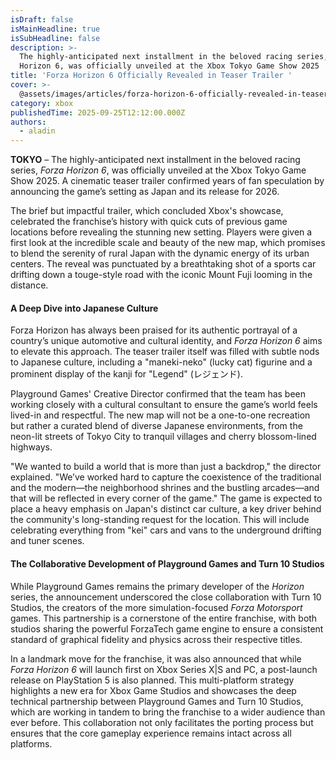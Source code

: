 ```yaml
---
isDraft: false
isMainHeadline: true
isSubHeadline: false
description: >-
  The highly-anticipated next installment in the beloved racing series, Forza
  Horizon 6, was officially unveiled at the Xbox Tokyo Game Show 2025
title: 'Forza Horizon 6 Officially Revealed in Teaser Trailer '
cover: >-
  @assets/images/articles/forza-horizon-6-officially-revealed-in-teaser-trailer/cover.jpg
category: xbox
publishedTime: 2025-09-25T12:12:00.000Z
authors:
  - aladin
---
```

**TOKYO** – The highly-anticipated next installment in the beloved racing series, *Forza Horizon 6*, was officially unveiled at the Xbox Tokyo Game Show 2025. A cinematic teaser trailer confirmed years of fan speculation by announcing the game’s setting as Japan and its release for 2026.

The brief but impactful trailer, which concluded Xbox's showcase, celebrated the franchise’s history with quick cuts of previous game locations before revealing the stunning new setting. Players were given a first look at the incredible scale and beauty of the new map, which promises to blend the serenity of rural Japan with the dynamic energy of its urban centers. The reveal was punctuated by a breathtaking shot of a sports car drifting down a touge-style road with the iconic Mount Fuji looming in the distance.

#### **A Deep Dive into Japanese Culture**

Forza Horizon has always been praised for its authentic portrayal of a country’s unique automotive and cultural identity, and *Forza Horizon 6* aims to elevate this approach. The teaser trailer itself was filled with subtle nods to Japanese culture, including a "maneki-neko" (lucky cat) figurine and a prominent display of the kanji for "Legend" (レジェンド).

Playground Games' Creative Director confirmed that the team has been working closely with a cultural consultant to ensure the game’s world feels lived-in and respectful. The new map will not be a one-to-one recreation but rather a curated blend of diverse Japanese environments, from the neon-lit streets of Tokyo City to tranquil villages and cherry blossom-lined highways.

"We wanted to build a world that is more than just a backdrop," the director explained. "We’ve worked hard to capture the coexistence of the traditional and the modern—the neighborhood shrines and the bustling arcades—and that will be reflected in every corner of the game." The game is expected to place a heavy emphasis on Japan's distinct car culture, a key driver behind the community's long-standing request for the location. This will include celebrating everything from "kei" cars and vans to the underground drifting and tuner scenes.

#### **The Collaborative Development of Playground Games and Turn 10 Studios**

While Playground Games remains the primary developer of the *Horizon* series, the announcement underscored the close collaboration with Turn 10 Studios, the creators of the more simulation-focused *Forza Motorsport* games. This partnership is a cornerstone of the entire franchise, with both studios sharing the powerful ForzaTech game engine to ensure a consistent standard of graphical fidelity and physics across their respective titles.

In a landmark move for the franchise, it was also announced that while *Forza Horizon 6* will launch first on Xbox Series X|S and PC, a post-launch release on PlayStation 5 is also planned. This multi-platform strategy highlights a new era for Xbox Game Studios and showcases the deep technical partnership between Playground Games and Turn 10 Studios, which are working in tandem to bring the franchise to a wider audience than ever before. This collaboration not only facilitates the porting process but ensures that the core gameplay experience remains intact across all platforms.
